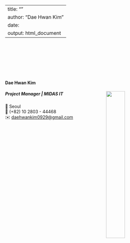 
---
title: ""
author: "Dae Hwan Kim"
date: 
output: html_document
---

<link rel="stylesheet" href="styles.css" type="text/css">
<link rel="stylesheet" href="site_libs/academicons-1.9.1/css/academicons.min.css"/>


<br><br><br><br><br><br>

#### **Dae Hwan Kim**
##### Project Manager | MIDAS IT <img src="images/college_logo.png" style="width:35%;" align="right">

📍 Seoul <br>
📱 (+82) 10 2803 - 44468 <br>
✉️ [daehwankim0929@gmail.com](mailto:daehwankim0929@gmail.com) <br>
